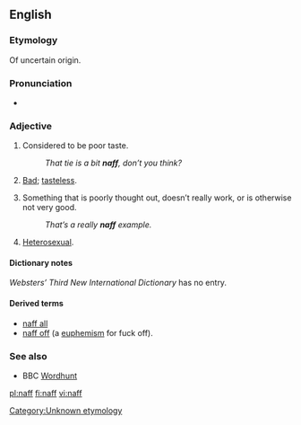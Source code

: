 {{also|Naff}}
==English==

===Etymology===
Of uncertain origin.

===Pronunciation===
* {{rhymes|æf}}

===Adjective===
{{en-adj|er}}

# {{context|British|_|slang}} Considered to be poor taste.
#: ''That tie is a bit '''naff''', don’t you think?''
# {{context|Polari}} [[bad|Bad]]; [[tasteless]].
# {{context|British|_|slang}} Something that is poorly thought out, doesn’t really work, or is otherwise not very good.
#: ''That’s a really '''naff''' example.''
# {{context|Polari}} [[heterosexual|Heterosexual]].

====Dictionary notes====
''Websters’ Third New International Dictionary'' has no entry.

====Derived terms====
* [[naff all]]
* [[naff off]] (a [[euphemism]] for fuck off).

===See also===
* BBC [[w:Wordhunt|Wordhunt]]

[[Category:Unknown etymology]]

[[pl:naff]]
[[fi:naff]]
[[vi:naff]]